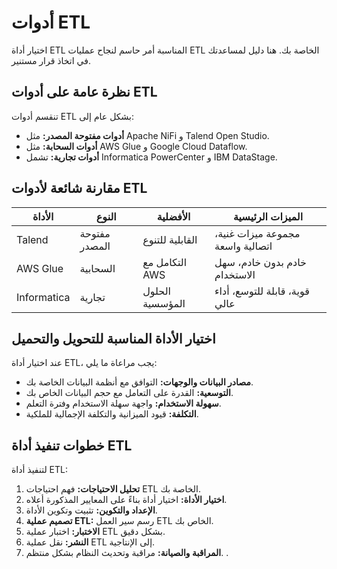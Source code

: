 # أدوات ETL

اختيار أداة ETL المناسبة أمر حاسم لنجاح عمليات ETL الخاصة بك. هنا دليل لمساعدتك في اتخاذ قرار مستنير.

## نظرة عامة على أدوات ETL

تنقسم أدوات ETL بشكل عام إلى:

- **أدوات مفتوحة المصدر:** مثل Apache NiFi و Talend Open Studio.
- **أدوات السحابة:** مثل AWS Glue و Google Cloud Dataflow.
- **أدوات تجارية:** تشمل Informatica PowerCenter و IBM DataStage.

## مقارنة شائعة لأدوات ETL

| الأداة | النوع | الأفضلية | الميزات الرئيسية |
|--------|------|----------|--------------|
| Talend | مفتوحة المصدر | القابلية للتنوع | مجموعة ميزات غنية، اتصالية واسعة |
| AWS Glue | السحابية | التكامل مع AWS | خادم بدون خادم، سهل الاستخدام |
| Informatica | تجارية | الحلول المؤسسية | قوية، قابلة للتوسع، أداء عالي |

## اختيار الأداة المناسبة للتحويل والتحميل

عند اختيار أداة ETL، يجب مراعاة ما يلي:

- **مصادر البيانات والوجهات:** التوافق مع أنظمة البيانات الخاصة بك.
- **التوسعية:** القدرة على التعامل مع حجم البيانات الخاص بك.
- **سهولة الاستخدام:** واجهة سهلة الاستخدام وفترة التعلم.
- **التكلفة:** قيود الميزانية والتكلفة الإجمالية للملكية.

## خطوات تنفيذ أداة ETL

لتنفيذ أداة ETL:

1. **تحليل الاحتياجات:** فهم احتياجات ETL الخاصة بك.
2. **اختيار الأداة:** اختيار أداة بناءً على المعايير المذكورة أعلاه.
3. **الإعداد والتكوين:** تثبيت وتكوين الأداة.
4. **تصميم عملية ETL:** رسم سير العمل ETL الخاص بك.
5. **الاختبار:** اختبار عملية ETL بشكل دقيق.
6. **النشر:** نقل عملية ETL إلى الإنتاجية.
7. **المراقبة والصيانة:** مراقبة وتحديث النظام بشكل منتظم.
.
